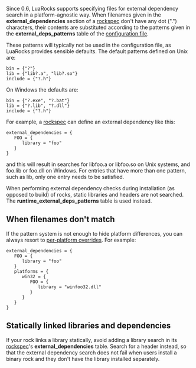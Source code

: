 Since 0.6, LuaRocks supports specifying files for external dependency search in a platform-agnostic way. When filenames given in the '''external_dependencies''' section of a [[Rockspec format|rockspec]] don't have any dot (".") characters, their contents are substituted according to the patterns given in the '''external_deps_patterns''' table of the [[Config file format|configuration file]].

These patterns will typically not be used in the configuration file, as LuaRocks provides sensible defaults. The default patterns defined on Unix are:

 bin = {"?"}
 lib = {"lib?.a", "lib?.so"}
 include = {"?.h"}

On Windows the defaults are:

 bin = {"?.exe", "?.bat"}
 lib = {"?.lib", "?.dll"}
 include = {"?.h"}

For example, a [[Rockspec format|rockspec]] can define an external dependency like this:

 external_dependencies = {
    FOO = {
       library = "foo"
    }
 }

and this will result in searches for libfoo.a or libfoo.so on Unix systems, and foo.lib or foo.dll on Windows. For entries that have more than one pattern, such as lib, only one entry needs to be satisfied.

When performing external dependency checks during installation (as opposed to build) of rocks, static libraries and headers are not searched. The '''runtime_external_deps_patterns''' table is used instead.

== When filenames don't match ==

If the pattern system is not enough to hide platform differences, you can always resort to [[Platform overrides|per-platform overrides]]. For example:

 external_dependencies = {
    FOO = {
       library = "foo"
    }
    platforms = {
       win32 = {
          FOO = {
             library = "winfoo32.dll"
          }
       }
    }
 }

== Statically linked libraries and dependencies ==

If your rock links a library statically, avoid adding a library search in its [[Rockspec format|rockspec]]'s '''external_dependencies''' table. Search for a header instead, so that the external dependency search does not fail when users install a binary rock and they don't have the library installed separately.
